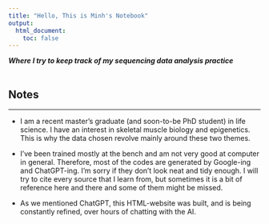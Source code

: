 ```yaml
---
title: "Hello, This is Minh's Notebook"
output:
  html_document:
    toc: false
---
```


***Where I try to keep track of my sequencing data analysis practice***<br> <br>

## Notes

------------------------------------------------------------------------

-   I am a recent master's graduate (and soon-to-be PhD student) in life science. I have an interest in skeletal muscle biology and epigenetics. This is why the data chosen revolve mainly around these two themes.

-   I've been trained mostly at the bench and am not very good at computer in general. Therefore, most of the codes are generated by Google-ing and ChatGPT-ing. I'm sorry if they don't look neat and tidy enough. I will try to cite every source that I learn from, but sometimes it is a bit of reference here and there and some of them might be missed.

-   As we mentioned ChatGPT, this HTML-website was built, and is being constantly refined, over hours of chatting with the AI.
